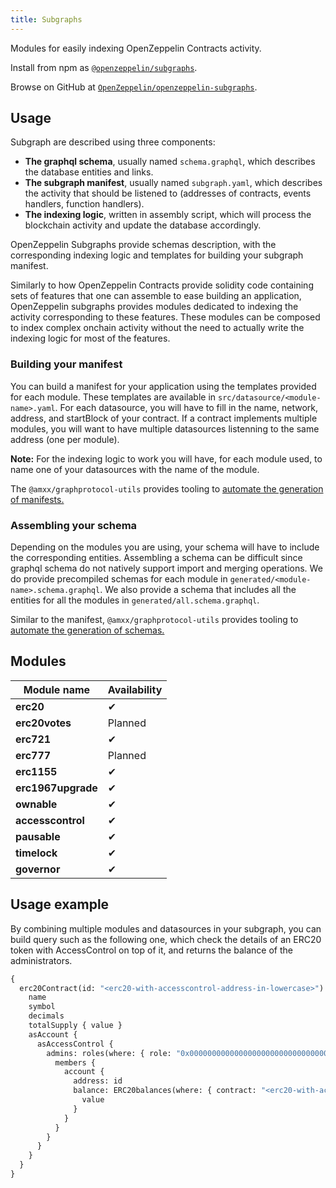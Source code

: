 ```yaml
---
title: Subgraphs
---
```


Modules for easily indexing OpenZeppelin Contracts activity.

Install from npm as [`@openzeppelin/subgraphs`](https://www.npmjs.com/package/@openzeppelin/subgraphs).

Browse on GitHub at [`OpenZeppelin/openzeppelin-subgraphs`](https://github.com/OpenZeppelin/openzeppelin-subgraphs).

## Usage

Subgraph are described using three components:

* **The graphql schema**, usually named `schema.graphql`, which describes the database entities and links.
* **The subgraph manifest**, usually named `subgraph.yaml`, which describes the activity that should be listened to (addresses of contracts, events handlers, function handlers).
* **The indexing logic**, written in assembly script, which will process the blockchain activity and update the database accordingly.

OpenZeppelin Subgraphs provide schemas description, with the corresponding indexing logic and templates for building your subgraph manifest.

Similarly to how OpenZeppelin Contracts provide solidity code containing sets of features that one can assemble to ease building an application, OpenZeppelin subgraphs provides modules dedicated to indexing the activity corresponding to these features. These modules can be composed to index complex onchain activity without the need to actually write the indexing logic for most of the features.

### Building your manifest

You can build a manifest for your application using the templates provided for each module. These templates are available in `src/datasource/<module-name>.yaml`. For each datasource, you will have to fill in the name, network, address, and startBlock of your contract. If a contract implements multiple modules, you will want to have multiple datasources listenning to the same address (one per module).

**Note:** For the indexing logic to work you will have, for each module used, to name one of your datasources with the name of the module.

The `@amxx/graphprotocol-utils` provides tooling to [automate the generation of manifests.](/contracts/5.x/subgraphs/generate)

### Assembling your schema

Depending on the modules you are using, your schema will have to include the corresponding entities. Assembling a schema can be difficult since graphql schema do not natively support import and merging operations. We do provide precompiled schemas for each module in `generated/<module-name>.schema.graphql`. We also provide a schema that includes all the entities for all the modules in `generated/all.schema.graphql`.

Similar to the manifest, `@amxx/graphprotocol-utils` provides tooling to [automate the generation of schemas.](/contracts/5.x/generate)

## Modules

| Module name | Availability |
| --- | --- |
| **erc20** | ✔ |
| **erc20votes** | Planned |
| **erc721** | ✔ |
| **erc777** | Planned |
| **erc1155** | ✔ |
| **erc1967upgrade** | ✔ |
| **ownable** | ✔ |
| **accesscontrol** | ✔ |
| **pausable** | ✔ |
| **timelock** | ✔ |
| **governor** | ✔ |

## Usage example

By combining multiple modules and datasources in your subgraph, you can build query such as the following one, which
check the details of an ERC20 token with AccessControl on top of it, and returns the balance of the administrators.

```graphql
{
  erc20Contract(id: "<erc20-with-accesscontrol-address-in-lowercase>") {
    name
    symbol
    decimals
    totalSupply { value }
    asAccount {
      asAccessControl {
        admins: roles(where: { role: "0x0000000000000000000000000000000000000000000000000000000000000000" }) {
          members {
            account {
              address: id
              balance: ERC20balances(where: { contract: "<erc20-with-accesscontrol-address-in-lowercase>" }) {
                value
              }
            }
          }
        }
      }
    }
  }
}
```
